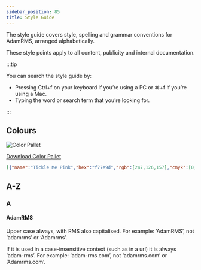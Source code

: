 ```yaml
---
sidebar_position: 85
title: Style Guide
---
```


The style guide covers style, spelling and grammar conventions for AdamRMS, arranged alphabetically.

These style points apply to all content, publicity and internal documentation.



:::tip

You can search the style guide by:
- Pressing Ctrl+f on your keyboard if you’re using a PC or ⌘+f if you’re using a Mac.
- Typing the word or search term that you’re looking for.

:::

<TOCInline toc={toc} />

## Colours

![Color Pallet](/style-guide/colour-palette.png "Colour Palette")

[Download Color Pallet](/style-guide/colour-palette.pdf)

```json
[{"name":"Tickle Me Pink","hex":"f77e9d","rgb":[247,126,157],"cmyk":[0,49,36,3],"hsb":[345,49,97],"hsl":[345,88,73],"lab":[67,49,5]},{"name":"Mindaro","hex":"daf77e","rgb":[218,247,126],"cmyk":[12,0,49,3],"hsb":[74,49,97],"hsl":[74,88,73],"lab":[93,-27,55]},{"name":"Aquamarine","hex":"7ef7d8","rgb":[126,247,216],"cmyk":[49,0,13,3],"hsb":[165,49,97],"hsl":[165,88,73],"lab":[90,-41,4]},{"name":"Medium Purple","hex":"9b7ef7","rgb":[155,126,247],"cmyk":[37,49,0,3],"hsb":[254,49,97],"hsl":[254,88,73],"lab":[60,38,-57]}]
```

## A-Z

### A
#### AdamRMS

Upper case always, with RMS also capitalised. For example: ‘AdamRMS’, not ‘adamrms’ or ‘Adamrms’.

If it is used in a case-insensitive context (such as in a url) it is always ‘adam-rms’. For example: ‘adam-rms.com’, not ‘adamrms.com’ or ‘Adamrms.com’.
